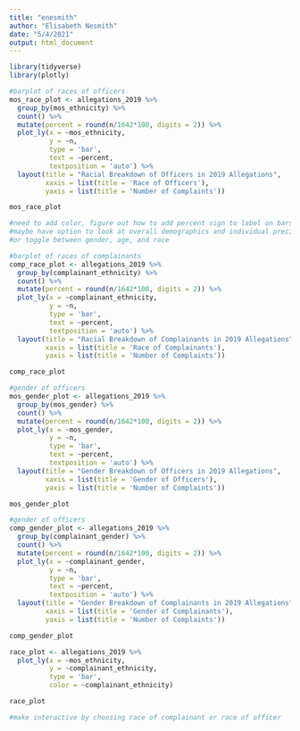 ```yaml
---
title: "enesmith"
author: "Elisabeth Nesmith"
date: "5/4/2021"
output: html_document
---
```


```r
library(tidyverse)
library(plotly)
```

```r
#barplot of races of officers
mos_race_plot <- allegations_2019 %>% 
  group_by(mos_ethnicity) %>% 
  count() %>% 
  mutate(percent = round(n/1642*100, digits = 2)) %>% 
  plot_ly(x = ~mos_ethnicity,
          y = ~n,
          type = 'bar',
          text = ~percent,
          textposition = 'auto') %>% 
  layout(title = "Racial Breakdown of Officers in 2019 Allegations",
         xaxis = list(title = 'Race of Officers'),
         yaxis = list(title = 'Number of Complaints'))

mos_race_plot

#need to add color, figure out how to add percent sign to label on bars, figure out interactive element?
#maybe have option to look at overall demographics and individual precincts?
#or toggle between gender, age, and race
```

```r
#barplot of races of complainants
comp_race_plot <- allegations_2019 %>% 
  group_by(complainant_ethnicity) %>% 
  count() %>% 
  mutate(percent = round(n/1642*100, digits = 2)) %>% 
  plot_ly(x = ~complainant_ethnicity,
          y = ~n,
          type = 'bar',
          text = ~percent,
          textposition = 'auto') %>% 
  layout(title = "Racial Breakdown of Complainants in 2019 Allegations",
         xaxis = list(title = 'Race of Complainants'),
         yaxis = list(title = 'Number of Complaints'))

comp_race_plot
```

```r
#gender of officers
mos_gender_plot <- allegations_2019 %>% 
  group_by(mos_gender) %>% 
  count() %>% 
  mutate(percent = round(n/1642*100, digits = 2)) %>% 
  plot_ly(x = ~mos_gender,
          y = ~n,
          type = 'bar',
          text = ~percent,
          textposition = 'auto') %>% 
  layout(title = "Gender Breakdown of Officers in 2019 Allegations",
         xaxis = list(title = 'Gender of Officers'),
         yaxis = list(title = 'Number of Complaints'))

mos_gender_plot
```

```r
#gender of officers
comp_gender_plot <- allegations_2019 %>% 
  group_by(complainant_gender) %>% 
  count() %>% 
  mutate(percent = round(n/1642*100, digits = 2)) %>% 
  plot_ly(x = ~complainant_gender,
          y = ~n,
          type = 'bar',
          text = ~percent,
          textposition = 'auto') %>% 
  layout(title = "Gender Breakdown of Complainants in 2019 Allegations",
         xaxis = list(title = 'Gender of Complainants'),
         yaxis = list(title = 'Number of Complaints'))

comp_gender_plot
```

```r
race_plot <- allegations_2019 %>% 
  plot_ly(x = ~mos_ethnicity,
          y = ~complainant_ethnicity,
          type = 'bar',
          color = ~complainant_ethnicity)

race_plot

#make interactive by choosing race of complainant or race of officer
```

```r

```

